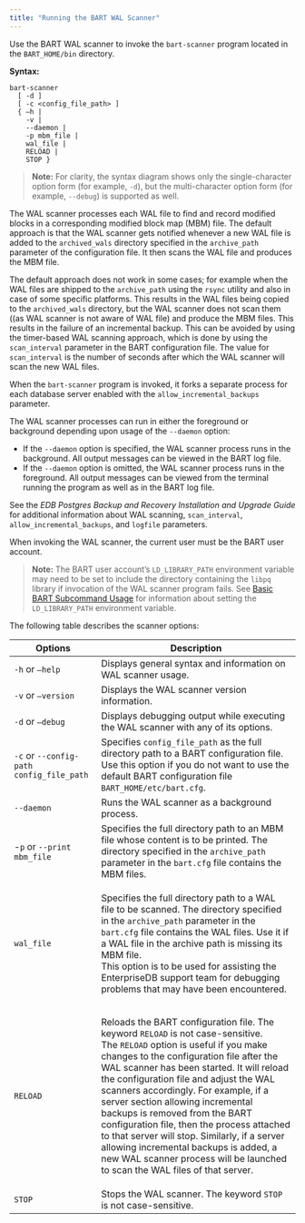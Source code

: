 ```yaml
---
title: "Running the BART WAL Scanner"
---
```


<div id="running_the_bart_wal_scanner" class="registered_link"></div>


Use the BART WAL scanner to invoke the `bart-scanner` program located in the `BART_HOME/bin` directory.

**Syntax:**

    bart-scanner
      [ -d ]
      [ -c <config_file_path> ]
      { –h |
        -v |
        --daemon |
        -p mbm_file |
        wal_file |
        RELOAD |
        STOP }

> **Note:** For clarity, the syntax diagram shows only the single-character option form (for example, `-d`), but the multi-character option form (for example, `--debug`) is supported as well.


The WAL scanner processes each WAL file to find and record modified blocks in a corresponding modified block map (MBM) file. The default approach is that the WAL scanner gets notified whenever a new WAL file is added to the `archived_wals` directory specified in the `archive_path` parameter of the configuration file. It then scans the WAL file and produces the MBM file.

The default approach does not work in some cases; for example when the WAL files are shipped to the `archive_path` using the `rsync` utility and also in case of some specific platforms. This results in the WAL files being copied to the `archived_wals` directory, but the WAL scanner does not scan them ((as WAL scanner is not aware of WAL file) and produce the MBM files. This results in the failure of an incremental backup. This can be avoided by using the timer-based WAL scanning approach, which is done by using the `scan_interval` parameter in the BART configuration file. The value for `scan_interval` is the number of seconds after which the WAL scanner will scan the new WAL files.

When the `bart-scanner` program is invoked, it forks a separate process for each database server enabled with the `allow_incremental_backups` parameter.

The WAL scanner processes can run in either the foreground or background depending upon usage of the `--daemon` option:

-   If the `--daemon` option is specified, the WAL scanner process runs in the background. All output messages can be viewed in the BART log file.
-   If the `--daemon` option is omitted, the WAL scanner process runs in the foreground. All output messages can be viewed from the terminal running the program as well as in the BART log file.

See the *EDB Postgres Backup and Recovery Installation and Upgrade Guide* for additional information about WAL scanning, `scan_interval`, `allow_incremental_backups`, and `logfile` parameters.

When invoking the WAL scanner, the current user must be the BART user account.

> **Note:** The BART user account’s `LD_LIBRARY_PATH` environment variable may need to be set to include the directory containing the `libpq` library if invocation of the WAL scanner program fails. See [Basic BART Subcommand Usage](../04_using_bart/03_basic_bart_subcommand_usage/#basic_bart_subcommand_usage) for information about setting the `LD_LIBRARY_PATH` environment variable.


The following table describes the scanner options:

<table><thead><tr class="header"><th>Options</th><th>Description</th></tr></thead><tbody><tr class="odd"><td><code>-h</code> or <code>—help</code></td><td>Displays general syntax and information on WAL scanner usage.</td></tr><tr class="even"><td><code>-v</code> or <code>—version</code></td><td>Displays the WAL scanner version information.</td></tr><tr class="odd"><td><code>-d</code> or <code>–debug</code></td><td>Displays debugging output while executing the WAL scanner with any of its options.</td></tr><tr class="even"><td><code>-c</code> or <code>--config-path</code> <code>config_file_path</code></td><td>Specifies <code>config_file_path</code> as the full directory path to a BART configuration file. Use this option if you do not want to use the default BART configuration file <code>BART_HOME/etc/bart.cfg</code>.</td></tr><tr class="odd"><td><code>--daemon</code></td><td>Runs the WAL scanner as a background process.</td></tr><tr class="even"><td>-<code>p</code> or <code>--print</code> <code>mbm_file</code></td><td>Specifies the full directory path to an MBM file whose content is to be printed. The directory specified in the <code>archive_path</code> parameter in the <code>bart.cfg</code> file contains the MBM files.</td></tr><tr class="odd"><td><code>wal_file</code></td><td><p>Specifies the full directory path to a WAL file to be scanned. The directory specified in the <code>archive_path</code> parameter in the <code>bart.cfg</code> file contains the WAL files. Use it if a WAL file in the archive path is missing its MBM file.<br />
This option is to be used for assisting the EnterpriseDB support team for debugging problems that may have been encountered.</p></td></tr><tr class="even"><td><code>RELOAD</code></td><td><p>Reloads the BART configuration file. The keyword <code>RELOAD</code> is not case-sensitive.<br />
The <code>RELOAD</code> option is useful if you make changes to the configuration file after the WAL scanner has been started. It will reload the configuration file and adjust the WAL scanners accordingly. For example, if a server section allowing incremental backups is removed from the BART configuration file, then the process attached to that server will stop. Similarly, if a server allowing incremental backups is added, a new WAL scanner process will be launched to scan the WAL files of that server.</p></td></tr><tr class="odd"><td><code>STOP</code></td><td>Stops the WAL scanner. The keyword <code>STOP</code> is not case-sensitive.</td></tr></tbody></table>
